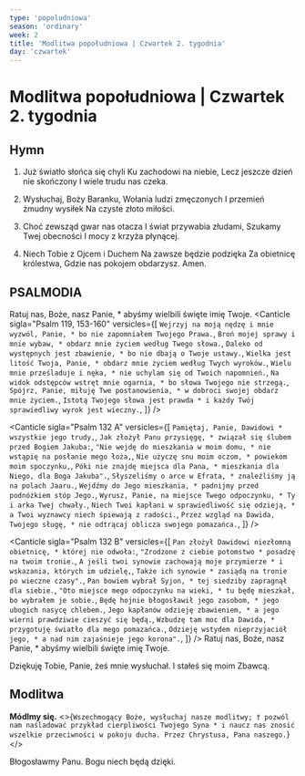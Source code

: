 ```yaml
---
type: 'popoludniowa'
season: 'ordinary'
week: 2
title: 'Modlitwa popołudniowa | Czwartek 2. tygodnia'
day: 'czwartek'
---
```


# Modlitwa popołudniowa | Czwartek 2. tygodnia

<OpeningVersicle />

## Hymn

1. Już światło słońca się chyli
   Ku zachodowi na niebie,
   Lecz jeszcze dzień nie skończony
   I wiele trudu nas czeka.

2. Wysłuchaj, Boży Baranku,
   Wołania ludzi zmęczonych
   I przemień żmudny wysiłek
   Na czyste złoto miłości.

3. Choć zewsząd gwar nas otacza
   I świat przywabia złudami,
   Szukamy Twej obecności
   I mocy z krzyża płynącej.

4. Niech Tobie z Ojcem i Duchem
   Na zawsze będzie podzięka
   Za obietnicę królestwa,
   Gdzie nas pokojem obdarzysz. Amen.

## PSALMODIA

<Antiphon>Ratuj nas, Boże, nasz Panie, * abyśmy wielbili święte imię Twoje.</Antiphon>
<Canticle
  sigla="Psalm 119, 153-160"
  versicles={[
    `Wejrzyj na moją nędzę i mnie wyzwól, Panie, *
bo nie zapomniałem Twojego Prawa.`,
    `Broń mojej sprawy i mnie wybaw, *
obdarz mnie życiem według Twego słowa.`,
    `Daleko od występnych jest zbawienie, *
bo nie dbają o Twoje ustawy.`,
    `Wielka jest litość Twoja, Panie, *
obdarz mnie życiem według Twych wyroków.`,
    `Wielu mnie prześladuje i nęka, *
nie uchylam się od Twoich napomnień.`,
    `Na widok odstępców wstręt mnie ogarnia, *
bo słowa Twojego nie strzegą.`,
    `Spójrz, Panie, miłuję Twe postanowienia, *
w dobroci swojej obdarz mnie życiem.`,
    `Istotą Twojego słowa jest prawda *
i każdy Twój sprawiedliwy wyrok jest wieczny.`,
  ]}
/>

<Canticle
  sigla="Psalm 132 A"
  versicles={[
    `Pamiętaj, Panie, Dawidowi *
wszystkie jego trudy,`,
    `Jak złożył Panu przysięgę, *
związał się ślubem przed Bogiem Jakuba:`,
    `"Nie wejdę do mieszkania w moim domu, *
nie wstąpię na posłanie mego łoża,`,
    `Nie użyczę snu moim oczom, *
powiekom moim spoczynku,`,
    `Póki nie znajdę miejsca dla Pana, *
mieszkania dla Niego, dla Boga Jakuba".`,
    `Słyszeliśmy o arce w Efrata, *
znaleźliśmy ją na polach Jaaru.`,
    `Wejdźmy do Jego mieszkania, *
padnijmy przed podnóżkiem stóp Jego.`,
    `Wyrusz, Panie, na miejsce Twego odpoczynku, *
Ty i arka Twej chwały.`,
    `Niech Twoi kapłani w sprawiedliwość się odzieją, *
a Twoi wyznawcy niech śpiewają z radości.`,
    `Przez wzgląd na Dawida, Twojego sługę, *
nie odtrącaj oblicza swojego pomazańca.`,
  ]}
/>

<Canticle
  sigla="Psalm 132 B"
  versicles={[
    `Pan złożył Dawidowi niezłomną obietnicę, *
której nie odwoła:`,
    `"Zrodzone z ciebie potomstwo *
posadzę na twoim tronie.`,
    `A jeśli twoi synowie zachowają moje przymierze *
i wskazania, których im udzielę,`,
    `Także ich synowie *
zasiądą na tronie po wieczne czasy".`,
    `Pan bowiem wybrał Syjon, *
tej siedziby zapragnął dla siebie.`,
    `"Oto miejsce mego odpoczynku na wieki, *
tu będę mieszkał, bo wybrałem je sobie.`,
    `Będę hojnie błogosławił jego zasobom, *
jego ubogich nasycę chlebem.`,
    `Jego kapłanów odzieję zbawieniem, *
a jego wierni prawdziwie cieszyć się będą.`,
    `Wzbudzę tam moc dla Dawida, *
przygotuję światło dla mego pomazańca.`,
    `Odzieję wstydem nieprzyjaciół jego, *
a nad nim zajaśnieje jego korona".`,
  ]}
/>
<Antiphon>Ratuj nas, Boże, nasz Panie, * abyśmy wielbili święte imię Twoje.</Antiphon>

<Passage
  className="mt-6"
  sigla="Est 10, 3f"
  passage="Naród mój to Izrael, który wołał do Boga i został ocalony. Pan ocalił naród swój i uwolnił nas Pan ze wszystkich nieszczęść, i uczynił Bóg znaki i cuda, jakie nie działy się wśród pogan."
/>

<V>Dziękuję Tobie, Panie, żeś mnie wysłuchał.</V>
<R>I stałeś się moim Zbawcą.</R>

## Modlitwa

<b>Módlmy się.</b> <>{`Wszechmogący Boże, wysłuchaj nasze modlitwy; † pozwól nam naśladować przykład cierpliwości Twojego Syna * i naucz nas znosić wszelkie przeciwności w pokoju ducha. Przez Chrystusa, Pana naszego.`}</>

<Amen />

<V>Błogosławmy Panu.</V>
<R>Bogu niech będą dzięki.</R>
